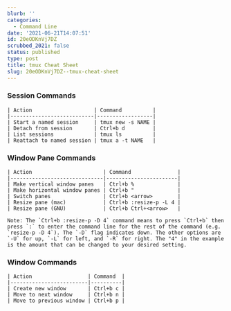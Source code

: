 ```yaml
---
blurb: ''
categories:
  - Command Line
date: '2021-06-21T14:07:51'
id: 20eODKnVj7DZ
scrubbed_2021: false
status: published
type: post
title: tmux Cheat Sheet
slug: 20eODKnVj7DZ--tmux-cheat-sheet
---
```


### Session Commands

```
| Action                    | Command          |
|---------------------------|------------------|
| Start a named session     | tmux new -s NAME |
| Detach from session       | Ctrl+b d         |
| List sessions             | tmux ls          |
| Reattach to named session | tmux a -t NAME   |
```




### Window Pane Commands

```
| Action                       | Command               |
|------------------------------|-----------------------|
| Make vertical window panes   | Ctrl+b %              |
| Make horizontal window panes | Ctrl+b "              |
| Switch panes                 | Ctrl+b <arrow>        |
| Resize pane (mac)            | Ctrl+b :resize-p -L 4 |
| Resize pane (GNU)            | Ctrl+b Ctrl+<arrow>   |
```


```
Note: The `Ctrl+b :resize-p -D 4` command means to press `Ctrl+b` then press `:` to enter the command line for the rest of the command (e.g. `resize-p -D 4`). The `-D` flag indicates down. The other options are `-U` for up, `-L` for left, and `-R` for right. The "4" in the example is the amount that can be changed to your desired setting.
```


### Window Commands

```
| Action                  | Command  |
|-------------------------|----------|
| Create new window       | Ctrl+b c |
| Move to next window     | Ctrl+b n |
| Move to previous window | Ctrl+b p |
```
